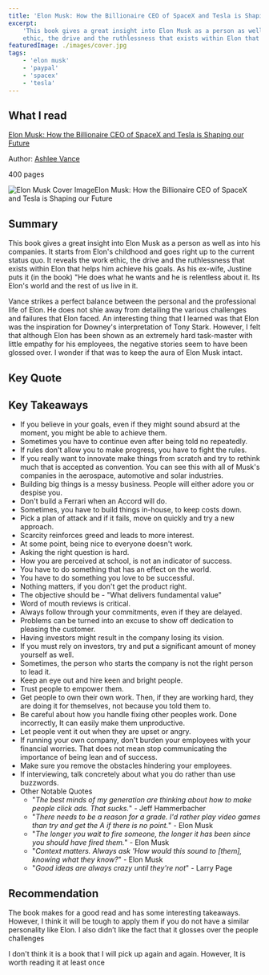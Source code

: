 ```yaml
---
title: 'Elon Musk: How the Billionaire CEO of SpaceX and Tesla is Shaping our Future'
excerpt:
    'This book gives a great insight into Elon Musk as a person as well as into his companies. It reveals the work
    ethic, the drive and the ruthlessness that exists within Elon that helps him achieve his goals. '
featuredImage: ./images/cover.jpg
tags:
    - 'elon musk'
    - 'paypal'
    - 'spacex'
    - 'tesla'
---
```


## What I read

[](https://www.amazon.com/gp/product/0545790352/ref=as_li_qf_sp_asin_il_tl?ie=UTF8&tag=excnotfou-20&camp=1789&creative=9325&linkCode=as2&creativeASIN=0545790352&linkId=95da9a48ef735878934f5d039f584a9c)[Elon Musk: How the Billionaire CEO of SpaceX and Tesla is Shaping our Future](https://www.amazon.com/Elon-Musk-Billionaire-SpaceX-Shaping-ebook/dp/B00SIDCSWY)

Author: [Ashlee Vance](http://www.ashleevance.com/)

400 pages

![Elon Musk Cover Image](./images/cover.jpg)Elon Musk: How the Billionaire CEO of SpaceX and Tesla is Shaping our Future

## Summary

This book gives a great insight into Elon Musk as a person as well as into his companies. It starts from Elon's
childhood and goes right up to the current status quo. It reveals the work ethic, the drive and the ruthlessness that
exists within Elon that helps him achieve his goals. As his ex-wife, Justine puts it (in the book) "He does what he
wants and he is relentless about it. Its Elon's world and the rest of us live in it.

Vance strikes a perfect balance between the personal and the professional life of Elon. He does not shie away from
detailing the various challenges and failures that Elon faced. An interesting thing that I learned was that Elon was the
inspiration for Downey's interpretation of Tony Stark. However, I felt that although Elon has been shown as an extremely
hard task-master with little empathy for his employees, the negative stories seem to have been glossed over. I wonder if
that was to keep the aura of Elon Musk intact.

## Key Quote

<Quote
    quote="I think there are probably too many smart people pursuing internet stuff, finance and law. That is part of thereason why we haven't seen as much innovation"
    author="Elon Musk"
/>

## Key Takeaways

-   If you believe in your goals, even if they might sound absurd at the moment, you might be able to achieve them.
-   Sometimes you have to continue even after being told no repeatedly.
-   If rules don't allow you to make progress, you have to fight the rules.
-   If you really want to innovate make things from scratch and try to rethink much that is accepted as convention. You
    can see this with all of Musk's companies in the aerospace, automotive and solar industries.
-   Building big things is a messy business. People will either adore you or despise you.
-   Don't build a Ferrari when an Accord will do.
-   Sometimes, you have to build things in-house, to keep costs down.
-   Pick a plan of attack and if it fails, move on quickly and try a new approach.
-   Scarcity reinforces greed and leads to more interest.
-   At some point, being nice to everyone doesn't work.
-   Asking the right question is hard.
-   How you are perceived at school, is not an indicator of success.
-   You have to do something that has an effect on the world.
-   You have to do something you love to be successful.
-   Nothing matters, if you don't get the product right.
-   The objective should be - "What delivers fundamental value"
-   Word of mouth reviews is critical.
-   Always follow through your commitments, even if they are delayed.
-   Problems can be turned into an excuse to show off dedication to pleasing the customer.
-   Having investors might result in the company losing its vision.
-   If you must rely on investors, try and put a significant amount of money yourself as well.
-   Sometimes, the person who starts the company is not the right person to lead it.
-   Keep an eye out and hire keen and bright people.
-   Trust people to empower them.
-   Get people to own their own work. Then, if they are working hard, they are doing it for themselves, not because you
    told them to.
-   Be careful about how you handle fixing other peoples work. Done incorrectly, It can easily make them unproductive.
-   Let people vent it out when they are upset or angry.
-   If running your own company, don't burden your employees with your financial worries. That does not mean stop
    communicating the importance of being lean and of success.
-   Make sure you remove the obstacles hindering your employees.
-   If interviewing, talk concretely about what you do rather than use buzzwords.
-   Other Notable Quotes
    -   "_The best minds of my generation are thinking about how to make people click ads. That sucks._" - Jeff
        Hammerbacher
    -   "_There needs to be a reason for a grade. I'd rather play video games than try and get the A if there is no
        point._" - Elon Musk
    -   "_The longer you wait to fire someone, the longer it has been since you should have fired them._" - Elon Musk
    -   "_Context matters. Always ask 'How would this sound to [them], knowing what they know?_" - Elon Musk
    -   "_Good ideas are always crazy until they're not_" - Larry Page

## Recommendation

The book makes for a good read and has some interesting takeaways. However, I think it will be tough to apply them if
you do not have a similar personality like Elon. I also didn’t like the fact that it glosses over the people challenges

I don't think it is a book that I will pick up again and again. However, It is worth reading it at least once
